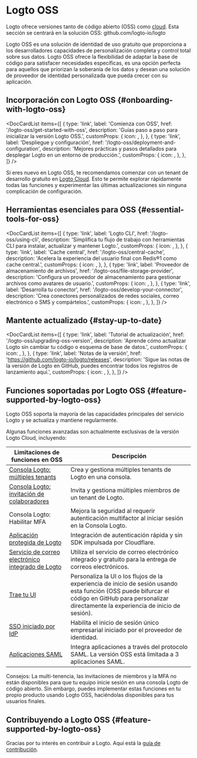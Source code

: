
# Logto OSS

Logto ofrece versiones tanto de código abierto (OSS) como [cloud](/logto-cloud). Esta sección se centrará en la solución OSS: <Url type="inline" href="https://github.com/logto-io/logto">github.com/logto-io/logto</Url>

Logto OSS es una solución de identidad de uso gratuito que proporciona a los desarrolladores capacidades de personalización completa y control total sobre sus datos. Logto OSS ofrece la flexibilidad de adaptar la base de código para satisfacer necesidades específicas, es una opción perfecta para aquellos que priorizan la soberanía de los datos y desean una solución de proveedor de identidad personalizada que pueda crecer con su aplicación.

## Incorporación con Logto OSS \{#onboarding-with-logto-oss}

<DocCardList
  items={[
    {
      type: 'link',
      label: 'Comienza con OSS',
      href: '/logto-oss/get-started-with-oss',
      description: 'Guías paso a paso para inicializar la versión Logto OSS.',
      customProps: {
        icon: <RocketIcon />,
      },
    },
    {
      type: 'link',
      label: 'Despliegue y configuración',
      href: '/logto-oss/deployment-and-configuration',
      description:
        'Mejores prácticas y pasos detallados para desplegar Logto en un entorno de producción.',
      customProps: {
        icon: <GearIcon />,
      },
    },
  ]}
/>

<Admonition type="tip" title="¿Necesitas un inicio rápido?">

Si eres nuevo en Logto OSS, te recomendamos comenzar con un tenant de desarrollo gratuito en [Logto Cloud](https://cloud.logto.io). Esto te permite explorar rápidamente todas las funciones y experimentar las últimas actualizaciones sin ninguna complicación de configuración.

</Admonition>

## Herramientas esenciales para OSS \{#essential-tools-for-oss}

<DocCardList
  items={[
    {
      type: 'link',
      label: 'Logto CLI',
      href: '/logto-oss/using-cli',
      description: 'Simplifica tu flujo de trabajo con herramientas CLI para instalar, actualizar y mantener Logto.',
      customProps: {
        icon: <CliIcon />,
      },
    },
    {
      type: 'link',
      label: 'Cache central',
      href: '/logto-oss/central-cache',
      description: 'Acelera la experiencia del usuario final con Redis®1 como cache central.',
      customProps: {
        icon: <CentralCacheIcon />,
      },
    },
    {
      type: 'link',
      label: 'Proveedor de almacenamiento de archivos',
      href: '/logto-oss/file-storage-provider',
      description: 'Configura un proveedor de almacenamiento para gestionar archivos como avatares de usuario.',
      customProps: {
        icon: <FileStorageIcon />,
      },
    },
    {
      type: 'link',
      label: 'Desarrolla tu conector',
      href: '/logto-oss/develop-your-connector',
      description: 'Crea conectores personalizados de redes sociales, correo electrónico o SMS y compártelos.',
      customProps: {
        icon: <ConnectorsIcon />,
      },
    },
  ]}
/>
## Mantente actualizado \{#stay-up-to-date}

<DocCardList
  items={[
    {
      type: 'link',
      label: 'Tutorial de actualización',
      href: '/logto-oss/upgrading-oss-version',
      description:
        'Aprende cómo actualizar Logto sin cambiar tu código o esquema de base de datos.',
      customProps: {
        icon: <UpdateIcon />,
      },
    },
    {
      type: 'link',
      label: 'Notas de la versión',
      href: 'https://github.com/logto-io/logto/releases',
      description:
        'Sigue las notas de la versión de Logto en GitHub, puedes encontrar todos los registros de lanzamiento aquí.',
      customProps: {
        icon: <DocumentIcon />,
      },
    },
  ]}
/>

## Funciones soportadas por Logto OSS \{#feature-supported-by-logto-oss}

Logto OSS soporta la mayoría de las capacidades principales del servicio Logto y se actualiza y mantiene regularmente.

Algunas funciones avanzadas son actualmente exclusivas de la versión Logto Cloud, incluyendo:

| Limitaciones de funciones en OSS                                                                         | Descripción                                                                                                                                                                                          |
| -------------------------------------------------------------------------------------------------------- | ---------------------------------------------------------------------------------------------------------------------------------------------------------------------------------------------------- |
| [Consola Logto: múltiples tenants](/logto-cloud/tenant-settings)                                         | Crea y gestiona múltiples tenants de Logto en una consola.                                                                                                                                           |
| [Consola Logto: invitación de colaboradores](/logto-cloud/tenant-member-management)                      | Invita y gestiona múltiples miembros de un tenant de Logto.                                                                                                                                          |
| Consola Logto: Habilitar MFA                                                                             | Mejora la seguridad al requerir autenticación multifactor al iniciar sesión en la Consola Logto.                                                                                                     |
| [Aplicación protegida de Logto](/integrate-logto/protected-app)                                          | Integración de autenticación rápida y sin SDK impulsada por Cloudflare.                                                                                                                              |
| [Servicio de correo electrónico integrado de Logto](/connectors/email-connectors/built-in-email-service) | Utiliza el servicio de correo electrónico integrado y gratuito para la entrega de correos electrónicos.                                                                                              |
| [Trae tu UI](/customization/bring-your-ui)                                                               | Personaliza la UI o los flujos de la experiencia de inicio de sesión usando esta función (OSS puede bifurcar el código en GitHub para personalizar directamente la experiencia de inicio de sesión). |
| [SSO iniciado por IdP](/end-user-flows/enterprise-sso/idp-initiated-sso)                                 | Habilita el inicio de sesión único empresarial iniciado por el proveedor de identidad.                                                                                                               |
| [Aplicaciones SAML](/integrate-logto/saml-app)                                                           | Integra aplicaciones a través del protocolo SAML. La versión OSS está limitada a 3 aplicaciones SAML.                                                                                                |

Consejos: La multi-tenencia, las invitaciones de miembros y la MFA no están disponibles para que tu equipo inicie sesión en una consola Logto de código abierto. Sin embargo, puedes implementar estas funciones en tu propio producto usando Logto OSS, haciéndolas disponibles para tus usuarios finales.

## Contribuyendo a Logto OSS \{#feature-supported-by-logto-oss}

Gracias por tu interés en contribuir a Logto. Aquí está la [guía de contribución](/logto-oss/contribution).

